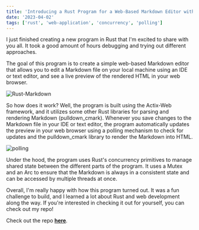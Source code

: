 ```yaml
---
title: 'Introducing a Rust Program for a Web-Based Markdown Editor with Live Preview'
date: '2023-04-02'
tags: ['rust', 'web-application', 'concurrency', 'polling']
---
```


I just finished creating a new program in Rust that I'm excited to share with you all. It took a good amount of hours debugging and trying out different approaches.

The goal of this program is to create a simple web-based Markdown editor that allows you to edit a Markdown file on your local machine using an IDE or text editor, and see a live preview of the rendered HTML in your web browser.

![Rust-Markdown](/images/Rust-Markdown.jpeg)

So how does it work? Well, the program is built using the Actix-Web framework, and it utilizes some other Rust libraries for parsing and rendering Markdown (pulldown_cmark). Whenever you save changes to the Markdown file in your IDE or text editor, the program automatically updates the preview in your web browser using a polling mechanism to check for updates and the pulldown_cmark library to render the Markdown into HTML.

![polling](/images/polling.png)

Under the hood, the program uses Rust's concurrency primitives to manage shared state between the different parts of the program. It uses a Mutex and an Arc to ensure that the Markdown is always in a consistent state and can be accessed by multiple threads at once.

Overall, I'm really happy with how this program turned out. It was a fun challenge to build, and I learned a lot about Rust and web development along the way. If you're interested in checking it out for yourself, you can check out my repo!

Check out the repo **[here](https://github.com/kx0101/markdown_editor/blob/main/src/main.rs)**.
